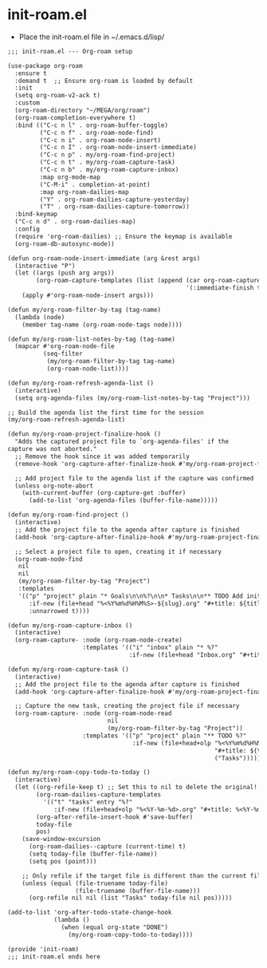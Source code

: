 # init-roam.el

-   Place the init-roam.el file in \~/.emacs.d/lisp/

``` default
;;; init-roam.el --- Org-roam setup

(use-package org-roam
  :ensure t
  :demand t  ;; Ensure org-roam is loaded by default
  :init
  (setq org-roam-v2-ack t)
  :custom
  (org-roam-directory "~/MEGA/org/roam")
  (org-roam-completion-everywhere t)
  :bind (("C-c n l" . org-roam-buffer-toggle)
         ("C-c n f" . org-roam-node-find)
         ("C-c n i" . org-roam-node-insert)
         ("C-c n I" . org-roam-node-insert-immediate)
         ("C-c n p" . my/org-roam-find-project)
         ("C-c n t" . my/org-roam-capture-task)
         ("C-c n b" . my/org-roam-capture-inbox)
         :map org-mode-map
         ("C-M-i" . completion-at-point)
         :map org-roam-dailies-map
         ("Y" . org-roam-dailies-capture-yesterday)
         ("T" . org-roam-dailies-capture-tomorrow))
  :bind-keymap
  ("C-c n d" . org-roam-dailies-map)
  :config
  (require 'org-roam-dailies) ;; Ensure the keymap is available
  (org-roam-db-autosync-mode))

(defun org-roam-node-insert-immediate (arg &rest args)
  (interactive "P")
  (let ((args (push arg args))
        (org-roam-capture-templates (list (append (car org-roam-capture-templates)
                                                  '(:immediate-finish t)))))
    (apply #'org-roam-node-insert args)))

(defun my/org-roam-filter-by-tag (tag-name)
  (lambda (node)
    (member tag-name (org-roam-node-tags node))))

(defun my/org-roam-list-notes-by-tag (tag-name)
  (mapcar #'org-roam-node-file
          (seq-filter
           (my/org-roam-filter-by-tag tag-name)
           (org-roam-node-list))))

(defun my/org-roam-refresh-agenda-list ()
  (interactive)
  (setq org-agenda-files (my/org-roam-list-notes-by-tag "Project")))

;; Build the agenda list the first time for the session
(my/org-roam-refresh-agenda-list)

(defun my/org-roam-project-finalize-hook ()
  "Adds the captured project file to `org-agenda-files' if the
capture was not aborted."
  ;; Remove the hook since it was added temporarily
  (remove-hook 'org-capture-after-finalize-hook #'my/org-roam-project-finalize-hook)

  ;; Add project file to the agenda list if the capture was confirmed
  (unless org-note-abort
    (with-current-buffer (org-capture-get :buffer)
      (add-to-list 'org-agenda-files (buffer-file-name)))))

(defun my/org-roam-find-project ()
  (interactive)
  ;; Add the project file to the agenda after capture is finished
  (add-hook 'org-capture-after-finalize-hook #'my/org-roam-project-finalize-hook)

  ;; Select a project file to open, creating it if necessary
  (org-roam-node-find
   nil
   nil
   (my/org-roam-filter-by-tag "Project")
   :templates
   '(("p" "project" plain "* Goals\n\n%?\n\n* Tasks\n\n** TODO Add initial tasks\n\n* Dates\n\n"
      :if-new (file+head "%<%Y%m%d%H%M%S>-${slug}.org" "#+title: ${title}\n#+category: ${title}\n#+filetags: Project")
      :unnarrowed t))))

(defun my/org-roam-capture-inbox ()
  (interactive)
  (org-roam-capture- :node (org-roam-node-create)
                     :templates '(("i" "inbox" plain "* %?"
                                  :if-new (file+head "Inbox.org" "#+title: Inbox\n")))))

(defun my/org-roam-capture-task ()
  (interactive)
  ;; Add the project file to the agenda after capture is finished
  (add-hook 'org-capture-after-finalize-hook #'my/org-roam-project-finalize-hook)

  ;; Capture the new task, creating the project file if necessary
  (org-roam-capture- :node (org-roam-node-read
                            nil
                            (my/org-roam-filter-by-tag "Project"))
                     :templates '(("p" "project" plain "** TODO %?"
                                   :if-new (file+head+olp "%<%Y%m%d%H%M%S>-${slug}.org"
                                                          "#+title: ${title}\n#+category: ${title}\n#+filetags: Project"
                                                          ("Tasks"))))))

(defun my/org-roam-copy-todo-to-today ()
  (interactive)
  (let ((org-refile-keep t) ;; Set this to nil to delete the original!
        (org-roam-dailies-capture-templates
          '(("t" "tasks" entry "%?"
             :if-new (file+head+olp "%<%Y-%m-%d>.org" "#+title: %<%Y-%m-%d>\n" ("Tasks")))))
        (org-after-refile-insert-hook #'save-buffer)
        today-file
        pos)
    (save-window-excursion
      (org-roam-dailies--capture (current-time) t)
      (setq today-file (buffer-file-name))
      (setq pos (point)))

    ;; Only refile if the target file is different than the current file
    (unless (equal (file-truename today-file)
                   (file-truename (buffer-file-name)))
      (org-refile nil nil (list "Tasks" today-file nil pos)))))

(add-to-list 'org-after-todo-state-change-hook
             (lambda ()
               (when (equal org-state "DONE")
                 (my/org-roam-copy-todo-to-today))))

(provide 'init-roam)
;;; init-roam.el ends here
```
